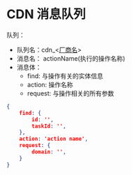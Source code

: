 # CDN 消息队列

队列：

- 队列名：cdn_\<[厂商名](../厂商名称.mdx)>
- 消息名： actionName(执行的操作名称)
- 消息体：
  - find: 与操作有关的实体信息
  - action: 操作名称
  - request: 与操作相关的所有参数

```json
{
	find: {
		id: '',
		taskId: '',
	},
	action: 'action name',
	request: {
		domain: '',
	}
}
```
